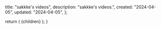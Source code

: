 
  title: "sakkke's videos",
  description: "sakkke's videos.",
  created: "2024-04-05",
  updated: "2024-04-05",
};

  return (
    <MdxLayout
      created={metadata.created}
      title={metadata.title}
      updated={metadata.updated}
    >
      {children}
    </MdxLayout>
  );
}
